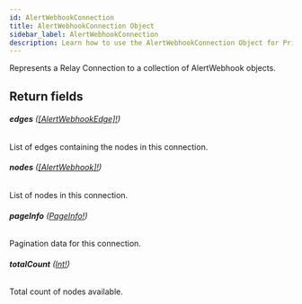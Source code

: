```yaml
---
id: AlertWebhookConnection
title: AlertWebhookConnection Object
sidebar_label: AlertWebhookConnection
description: Learn how to use the AlertWebhookConnection Object for Prismatic's API.
---
```


Represents a Relay Connection to a collection of AlertWebhook objects.

## Return fields

###### <b>edges</b> ([[AlertWebhookEdge]!](api/schema/object/AlertWebhookEdge.mdx))

List of edges containing the nodes in this connection.

###### <b>nodes</b> ([[AlertWebhook]!](api/schema/object/AlertWebhook.mdx))

List of nodes in this connection.

###### <b>pageInfo</b> ([PageInfo!](api/schema/object/PageInfo.mdx))

Pagination data for this connection.

###### <b>totalCount</b> ([Int!](api/schema/scalar/Int.mdx))

Total count of nodes available.
